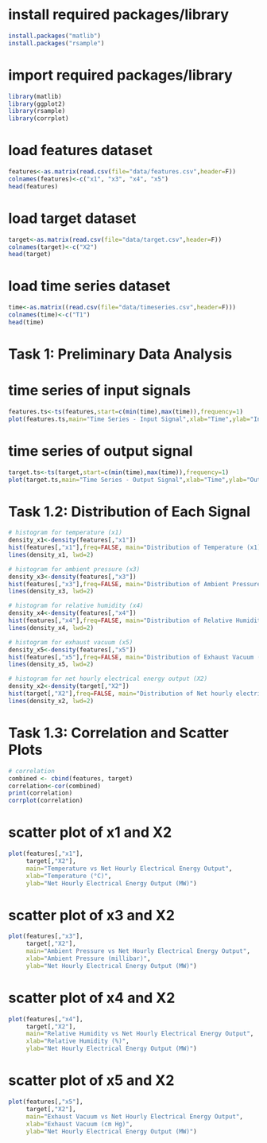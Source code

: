 # install required packages/library
```r
install.packages("matlib")
install.packages("rsample")
```

# import required packages/library
```r
library(matlib)
library(ggplot2)
library(rsample)
library(corrplot)
```

# load features dataset
```r
features<-as.matrix(read.csv(file="data/features.csv",header=F))
colnames(features)<-c("x1", "x3", "x4", "x5")
head(features)
```

# load target dataset
```r
target<-as.matrix(read.csv(file="data/target.csv",header=F))
colnames(target)<-c("X2")
head(target)
```

# load time series dataset
```r
time<-as.matrix((read.csv(file="data/timeseries.csv",header=F)))
colnames(time)<-c("T1")
head(time)
```

# Task 1: Preliminary Data Analysis
# time series of input signals
```r
features.ts<-ts(features,start=c(min(time),max(time)),frequency=1)
plot(features.ts,main="Time Series - Input Signal",xlab="Time",ylab="Input Signal")
```

# time series of output signal
```r
target.ts<-ts(target,start=c(min(time),max(time)),frequency=1)
plot(target.ts,main="Time Series - Output Signal",xlab="Time",ylab="Output Signal")
```

# Task 1.2: Distribution of Each Signal
```r
# histogram for temperature (x1)
density_x1<-density(features[,"x1"])
hist(features[,"x1"],freq=FALSE, main="Distribution of Temperature (x1)", xlab="Ambient temperature (°C)")
lines(density_x1, lwd=2)
```

```r
# histogram for ambient pressure (x3)
density_x3<-density(features[,"x3"])
hist(features[,"x3"],freq=FALSE, main="Distribution of Ambient Pressure (x3)", xlab="Atmospheric pressure (millibar)")
lines(density_x3, lwd=2)
```

```r
# histogram for relative humidity (x4)
density_x4<-density(features[,"x4"])
hist(features[,"x4"],freq=FALSE, main="Distribution of Relative Humidity (x4)", xlab="Humidity level (%)")
lines(density_x4, lwd=2)
```

```r
# histogram for exhaust vacuum (x5)
density_x5<-density(features[,"x5"])
hist(features[,"x5"],freq=FALSE, main="Distribution of Exhaust Vacuum (x5)", xlab="Vacuum collected from the steam turbine (cm Hg)")
lines(density_x5, lwd=2)
```

```r
# histogram for net hourly electrical energy output (X2)
density_x2<-density(target[,"X2"])
hist(target[,"X2"],freq=FALSE, main="Distribution of Net hourly electrical energy output (X2)", xlab="Net hourly electrical energy output in MW")
lines(density_x2, lwd=2)
```

# Task 1.3: Correlation and Scatter Plots
```r
# correlation
combined <- cbind(features, target)
correlation<-cor(combined)
print(correlation)
corrplot(correlation)
```

# scatter plot of x1 and X2
```r
plot(features[,"x1"], 
     target[,"X2"], 
     main="Temperature vs Net Hourly Electrical Energy Output", 
     xlab="Temperature (°C)", 
     ylab="Net Hourly Electrical Energy Output (MW)")
```

# scatter plot of x3 and X2
```r
plot(features[,"x3"], 
     target[,"X2"], 
     main="Ambient Pressure vs Net Hourly Electrical Energy Output", 
     xlab="Ambient Pressure (millibar)", 
     ylab="Net Hourly Electrical Energy Output (MW)")
```

# scatter plot of x4 and X2
```r
plot(features[,"x4"], 
     target[,"X2"], 
     main="Relative Humidity vs Net Hourly Electrical Energy Output", 
     xlab="Relative Humidity (%)", 
     ylab="Net Hourly Electrical Energy Output (MW)")
```

# scatter plot of x5 and X2
```r
plot(features[,"x5"], 
     target[,"X2"], 
     main="Exhaust Vacuum vs Net Hourly Electrical Energy Output", 
     xlab="Exhaust Vacuum (cm Hg)", 
     ylab="Net Hourly Electrical Energy Output (MW)")
```

